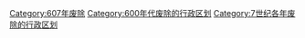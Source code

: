 [[Category:607年废除|Category:607年废除]]
[[Category:600年代废除的行政区划|Category:600年代废除的行政区划]]
[[Category:7世纪各年废除的行政区划|Category:7世纪各年废除的行政区划]]